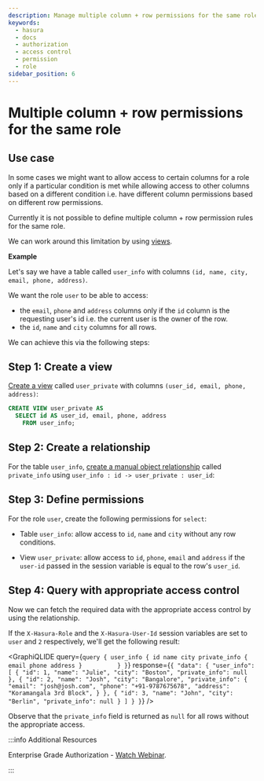 ```yaml
---
description: Manage multiple column + row permissions for the same role in Hasura
keywords:
  - hasura
  - docs
  - authorization
  - access control
  - permission
  - role
sidebar_position: 6
---
```



# Multiple column + row permissions for the same role

## Use case

In some cases we might want to allow access to certain columns for a role only if a particular condition is met while
allowing access to other columns based on a different condition i.e. have different column permissions based on
different row permissions.

Currently it is not possible to define multiple column + row permission rules for the same role.

We can work around this limitation by using [views](/schema/postgres/views.mdx).

**Example**

Let's say we have a table called `user_info` with columns `(id, name, city, email, phone, address)`.

We want the role `user` to be able to access:

- the `email`, `phone` and `address` columns only if the `id` column is the requesting user's id i.e. the current user
  is the owner of the row.
- the `id`, `name` and `city` columns for all rows.

We can achieve this via the following steps:

## Step 1: Create a view

[Create a view](/schema/postgres/views.mdx#pg-create-views) called `user_private` with columns
`(user_id, email, phone, address)`:

```sql
CREATE VIEW user_private AS
  SELECT id AS user_id, email, phone, address
    FROM user_info;
```

## Step 2: Create a relationship

For the table `user_info`,
[create a manual object relationship](/schema/postgres/table-relationships/create.mdx#pg-create-manual-relationships)
called `private_info` using `user_info : id -> user_private : user_id`:

<Thumbnail
  src='/img/graphql/core/auth/multiple-rules-create-manual-relationship.png'
  alt='Create a manual object relationship'
/>

## Step 3: Define permissions

For the role `user`, create the following permissions for `select`:

- Table `user_info`: allow access to `id`, `name` and `city` without any row conditions.

<Thumbnail
  src='/img/graphql/core/auth/multiple-rules-define-public-permissions.png'
  alt='Column access for the role user'
/>

- View `user_private`: allow access to `id`, `phone`, `email` and `address` if the `user-id` passed in the session
  variable is equal to the row's `user_id`.

<Thumbnail
  src='/img/graphql/core/auth/multiple-rules-define-private-permissions.png'
  alt='Column access for the role user based on row level permissions'
/>

## Step 4: Query with appropriate access control

Now we can fetch the required data with the appropriate access control by using the relationship.

If the `X-Hasura-Role` and the `X-Hasura-User-Id` session variables are set to `user` and `2` respectively, we'll get
the following result:

<GraphiQLIDE
  query={`query {
  user_info {
    id
    name
    city
    private_info {         
      email
      phone
      address
    }         
  }
 }`}
  response={`{
  "data": {
    "user_info": [
      {
        "id": 1,
        "name": "Julie",
        "city": "Boston",
        "private_info": null
      },
      {
        "id": 2,
        "name": "Josh",
        "city": "Bangalore",
        "private_info": {
          "email": "josh@josh.com",
          "phone": "+91-9787675678",
          "address": "Koramangala 3rd Block",
        }
      },
      {
        "id": 3,
        "name": "John",
        "city": "Berlin",
        "private_info": null
      }
    ]
  }
 }`}
/>

Observe that the `private_info` field is returned as `null` for all rows without the appropriate access.

:::info Additional Resources

Enterprise Grade Authorization -
[Watch Webinar](https://hasura.io/events/webinar/authorization-modeling-hasura/?pg=docs&plcmt=body&cta=watch-webinar&tech=).

:::
